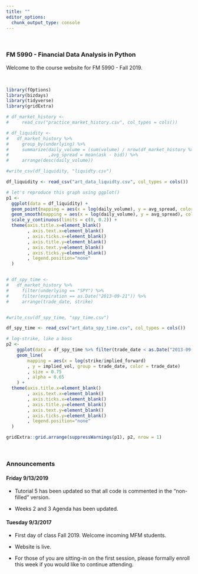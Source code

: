 ```yaml
---
title: ""
editor_options: 
  chunk_output_type: console
---
```


&nbsp;

### **FM 5990 - Financial Data Analysis in Python**

Welcome to the course website for FM 5990 - Fall 2019.

&nbsp;

```r
library(fOptions)
library(bizdays)
library(tidyverse)
library(gridExtra)
```



```r
# df_market_history <- 
#     read_csv("practice_market_history.csv", col_types = cols())

# df_liquidity <-
#   df_market_history %>% 
#     group_by(underlying) %>% 
#     summarize(daily_volume = (sum(volume) / nrow(df_market_history %>% distinct(trade_date)))
#               ,avg_spread = mean(ask - bid)) %>% 
#     arrange(desc(daily_volume))

#write_csv(df_liquidity, "liquidty.csv")

df_liquidity <- read_csv("art_data_liquidty.csv", col_types = cols())

# let's reproduce this graph using ggplot()
p1 <- 
  ggplot(data = df_liquidity) +
  geom_point(mapping = aes(x = log(daily_volume), y = avg_spread, color="grey37"), size = 0.75, na.rm = TRUE) +
  geom_smooth(mapping = aes(x = log(daily_volume), y = avg_spread), color="steelblue1", se = FALSE, method = "loess", na.rm = TRUE) +
  scale_y_continuous(limits = c(0, 0.2)) +
  theme(axis.title.x=element_blank()
        , axis.text.x=element_blank()
        , axis.ticks.x=element_blank()
        , axis.title.y=element_blank()
        , axis.text.y=element_blank()
        , axis.ticks.y=element_blank()
        , legend.position="none"
  )


# df_spy_time <-
#   df_market_history %>% 
#     filter(underlying == "SPY") %>%
#     filter(expiration == as.Date("2013-09-21")) %>% 
#     arrange(trade_date, strike)


#write_csv(df_spy_time, "spy_time.csv")

df_spy_time <- read_csv("art_data_spy_time.csv", col_types = cols())

# log-strike, like a boss
p2 <- 
    ggplot(data = df_spy_time %>% filter(trade_date < as.Date("2013-09-01"))) +
    geom_line(
        mapping = aes(x = log(strike/implied_forward)
        , y = implied_vol, group = trade_date, color = trade_date)
        , size = 0.75
        , alpha = 0.65
    ) +
  theme(axis.title.x=element_blank()
        , axis.text.x=element_blank()
        , axis.ticks.x=element_blank()
        , axis.title.y=element_blank()
        , axis.text.y=element_blank()
        , axis.ticks.y=element_blank()
        , legend.position="none"
  )

gridExtra::grid.arrange(suppressWarnings(p1), p2, nrow = 1)
```

&nbsp;

### Announcements


#### Friday 9/13/2019
- Tutorial 5 has been updated so that all code is commented in the "non-filled" version.

- Weeks 2 and 3 Agenda has been updated.



#### Tuesday 9/3/2017
- First day of class Fall 2019.  Welcome incoming MFM students.

- Website is live.

- For those of you are sitting-in on the first session, please formally enroll this week if you would like to continue attending.



<!-- #### 4/29/2019 -->
<!-- - Exercises 9 and 10 added. -->

<!-- - Reading page has been updated to reflect all of the course material. -->



<!-- #### 4/23/2019 -->
<!-- - Tutorial 21 added. -->


<!-- #### 4/16/2019 -->
<!-- - Tutorial 20 added. -->


<!-- #### 4/9/2019 -->
<!-- - Tutorial 19 and Exercise 08 added. -->


<!-- #### 4/2/2019 -->
<!-- - Tutorial 18, package folder, and Slides 05 have been added. -->


<!-- ##### 3/26/2019 -->
<!-- - Tutorials 17 added. -->


<!-- ##### 3/19/2019 -->
<!-- - No class, Spring break. -->


<!-- ##### 3/12/2019 -->
<!-- - Tutorials 14, 15, 16 added. -->


<!-- ##### 3/5/2019 -->
<!-- - Tutorial 13 has been added. -->


<!-- ##### 3/4/2019 -->
<!-- - Project page has been added.  Please e-mail me your group members so you can be assigned your underlying. -->


<!-- ##### 2/26/2019 -->

<!-- - Slides 04 have been added -->


<!-- ##### 2/21/2019 -->

<!-- - Exercises 06 and 07 have been added. -->


<!-- ##### 2/19/2019 -->

<!-- - Added a page called *Reading* that details all books and reading assignments for the course in chronological order. -->